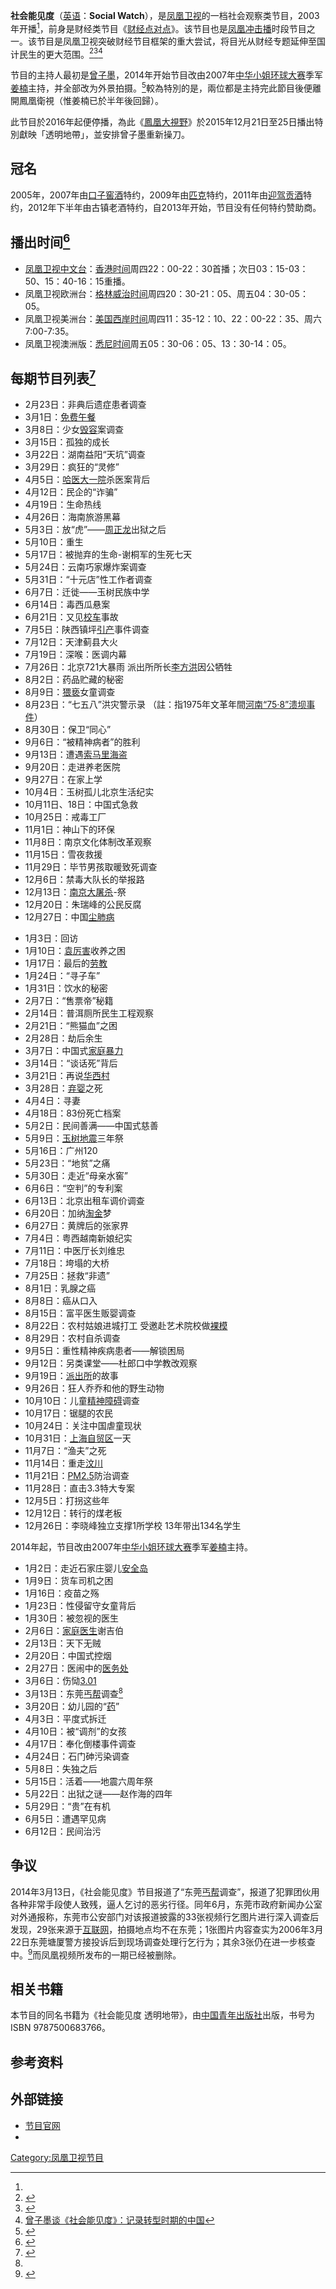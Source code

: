 {{Veil|time=2015-09-12T07:02:18+00:00}}
{{In-progress_tvshow|社会能见度}}
{{UTC+8}}
{{电视节目信息框
| 名称      = 社会能见度<br>Social Watch
| 图片      = [[File:Social_Watch_New_Titlecard.jpg|300px]]
| 图说      = 2013年10月底使用的片头
| 类型      = 社会观察类
| 原创      = [[凤凰卫视|凤凰卫视]]
| 主持      = [[曾子墨|曾子墨]]（2013年及之前）<br>[[姜楠|姜楠]]（2014年至2015年）<br>[[田桐|田桐]]（代班）
| 国家      = {{HK}}
| 语言      = [[普通话|普通话]]
| 字幕      = [[繁体中文|繁体中文]]
| 集数      = 约500
| 每集长度  = 35分钟（含广告）
| 制作公司  = [[凤凰卫视|凤凰卫视]]
| 电视网    = [[凤凰卫视|凤凰卫视]][[凤凰卫视中文台|中文台]]、欧洲台、美洲台及澳洲版
| 视频制式  = [[HDTV|HDTV]]、[[SDTV|SDTV]]（2014年起高标清同步广播）
| 播出国家  = {{HK}}
| 开始      = 2003年<ref name="开播">{{Cite web |url=http://v.ifeng.com/news/society/201312/012287e1-af2d-435a-b234-992dcff33b50.shtml |title=20131226社会能见度 |accessdate=2014-06-19 |archive-date=2014-08-10 |archive-url=https://web.archive.org/web/20140810175722/http://v.ifeng.com/news/society/201312/012287e1-af2d-435a-b234-992dcff33b50.shtml |dead-url=no }}</ref>
| 结束      = 2015年12月31日
| 前作      = 《[[财经点对点|财经点对点]]》
| 续作      = 
| 官方网站  = http://phtv.ifeng.com/program/shnjd/
}}

'''社会能见度'''（[[英语|英语]]：'''Social Watch'''），是[[凤凰卫视|凤凰卫视]]的一档社会观察类节目，2003年开播<ref name="开播"/>，前身是财经类节目《[[财经点对点|财经点对点]]》。该节目也是[[凤凰冲击播|凤凰冲击播]]时段节目之一。该节目是凤凰卫视突破财经节目框架的重大尝试，将目光从财经专题延伸至国计民生的更大范围。<ref>{{Cite web |url=http://news.sohu.com/20051206/n240888170.shtml |title=曾子墨对话展江：“社会能见度”与舆论监督  |accessdate=2014-06-19 |archive-date=2016-03-05 |archive-url=https://web.archive.org/web/20160305014158/http://news.sohu.com/20051206/n240888170.shtml |dead-url=no }}</ref><ref>{{Cite web |url=http://cdmd.cnki.com.cn/Article/CDMD-10730-1011139979.htm |title=凤凰卫视《社会能见度》栏目研究 |accessdate=2014-06-19 |archive-date=2016-03-04 |archive-url=https://web.archive.org/web/20160304104943/http://cdmd.cnki.com.cn/Article/CDMD-10730-1011139979.htm |dead-url=no }}</ref><ref>[http://news.163.com/10/0921/08/6H3DV57500014JB6.html 曾子墨谈《社会能见度》：记录转型时期的中国]{{Dead link|date=2020年1月 |bot=InternetArchiveBot |fix-attempted=yes }}</ref>

节目的主持人最初是[[曾子墨|曾子墨]]，2014年开始节目改由2007年[[中华小姐环球大赛|中华小姐环球大赛]]季军[[姜楠|姜楠]]主持，并全部改为外景拍摄。<ref>{{Cite web |url=http://v.ifeng.com/news/society/2014001/012be568-6203-49a1-ac57-6b4f73470527.shtml |title=2014年1月2日《社会能见度》 |accessdate=2014年6月19日 |archive-date=2014年8月10日 |archive-url=https://web.archive.org/web/20140810174327/http://v.ifeng.com/news/society/2014001/012be568-6203-49a1-ac57-6b4f73470527.shtml |dead-url=no }}</ref>較為特別的是，兩位都是主持完此節目後便離開鳳凰衛視（惟姜楠已於半年後回歸）。

此节目於2016年起便停播，為此《[[鳳凰大視野|鳳凰大視野]]》於2015年12月21日至25日播出特別獻映「透明地帶」，並安排曾子墨重新操刀。

==冠名==
2005年，2007年由[[口子窖|口子窖酒]]特约，2009年由[[匹克體育|匹克]]特约，2011年由[[迎驾贡酒|迎驾贡酒]]特约，2012年下半年由古镇老酒特约，自2013年开始，节目没有任何特约赞助商。

==播出时间<ref>{{Cite web |url=http://phtv.ifeng.com/epg/ |title=节目单 |accessdate=2014-06-19 |archive-date=2013-07-14 |archive-url=https://web.archive.org/web/20130714052031/http://phtv.ifeng.com/epg/ |dead-url=no }}</ref>==
*[[凤凰卫视中文台|凤凰卫视中文台]]：[[香港时间|香港时间]]周四22：00-22：30首播；次日03：15-03：50、15：40-16：15重播。
*凤凰卫视欧洲台：[[格林威治时间|格林威治时间]]周四20：30-21：05、周五04：30-05：05。
*凤凰卫视美洲台：[[美国西岸时间|美国西岸时间]]周四11：35-12：10、22：00-22：35、周六7:00-7:35。
*凤凰卫视澳洲版：[[悉尼时间|悉尼时间]]周五05：30-06：05、13：30-14：05。

==每期节目列表<ref>{{Cite web |url=http://v.ifeng.com/vlist/tv/shnjd/all/0/1/detail.shtml |title=社会能见度 |accessdate=2014-06-19 |archive-date=2014-07-02 |archive-url=https://web.archive.org/web/20140702222019/http://v.ifeng.com/vlist/tv/shnjd/all/0/1/detail.shtml |dead-url=no }}</ref>==
{{HideH|'''2012年'''}}
*2月23日：非典后遗症患者调查 
*3月1日：[[免费午餐|免费午餐]]
*3月8日：少女[[毁容|毁容]]案调查 
*3月15日：孤独的成长 
*3月22日：湖南益阳“天坑”调查 
*3月29日：疯狂的“灵修” 
*4月5日：[[哈医大一院|哈医大一院]]杀医案背后 
*4月12日：民企的“诈骗” 
*4月19日：生命热线 
*4月26日：海南旅游黑幕
*5月3日：放“虎”——[[周正龙|周正龙]]出狱之后
*5月10日：重生 
*5月17日：被抛弃的生命-谢桐军的生死七天 
*5月24日：云南巧家爆炸案调查 
*5月31日：“十元店”性工作者调查
*6月7日：迁徙——玉树民族中学
*6月14日：毒西瓜悬案 
*6月21日：又见[[校车|校车]]事故 
*7月5日：陕西镇坪[[引产|引产]]事件调查 
*7月12日：天津蓟县大火 
*7月19日：深喉：医调内幕
*7月26日：北京721大暴雨 派出所所长[[李方洪|李方洪]]因公牺牲 
*8月2日：药品贮藏的秘密 
*8月9日：[[猥亵|猥亵]]女童调查 
*8月23日：“七五八”洪灾警示录 （註：指1975年文革年間[[河南“75·8”溃坝事件|河南“75·8”溃坝事件]]）
*8月30日：保卫“同心”
*9月6日：“被精神病者”的胜利 
*9月13日：遭遇[[索马里海盗|索马里海盗]]
*9月20日：走进养老医院 
*9月27日：在家上学
*10月4日：玉树孤儿北京生活纪实 
*10月11日、18日：中国式急救
*10月25日：戒毒工厂 
*11月1日：神山下的环保 
*11月8日：南京文化体制改革观察 
*11月15日：雪夜救援
*11月29日：毕节男孩取暖致死调查 
*12月6日：禁毒大队长的举报路 
*12月13日：[[南京大屠杀|南京大屠杀]]-祭 
*12月20日：朱瑞峰的公民反腐 
*12月27日：中国[[尘肺病|尘肺病]]
{{HideF}}
{{HideH|'''2013年'''}}
*1月3日：回访
*1月10日：[[袁厉害|袁厉害]]收养之困 
*1月17日：最后的[[劳教|劳教]] 
*1月24日：“寻子车” 
*1月31日：饮水的秘密 
*2月7日：“售票帝”秘籍 
*2月14日：普洱厕所民生工程观察 
*2月21日：“熊猫血”之困 
*2月28日：劫后余生
*3月7日：中国式[[家庭暴力|家庭暴力]]
*3月14日：“谈话死”背后 
*3月21日：再说[[华西村|华西村]]
*3月28日：[[弃婴|弃婴]]之死 
*4月4日：寻妻 
*4月18日：83份死亡档案
*5月2日：民间善满——中国式慈善
*5月9日：[[玉树地震|玉树地震]]三年祭 
*5月16日：广州120
*5月23日：“地贫”之痛 
*5月30日：走近“母亲水窖” 
*6月6日：“空判”的专利案 
*6月13日：北京出租车调价调查 
*6月20日：加纳[[淘金|淘金]]梦 
*6月27日：黄牌后的张家界 
*7月4日：粤西越南新娘纪实 
*7月11日：中医厅长刘维忠
*7月18日：垮塌的大桥 
*7月25日：拯救“非遗” 
*8月1日：乳腺之癌 
*8月8日：癌从口入 
*8月15日：富平医生贩婴调查 
*8月22日：农村姑娘进城打工 受邀赴艺术院校做[[裸模|裸模]]
*8月29日：农村自杀调查 
*9月5日：重性精神疾病患者——解锁困局 
*9月12日：另类课堂——杜郎口中学教改观察 
*9月19日：[[派出所|派出所]]的故事 
*9月26日：狂人乔乔和他的野生动物
*10月10日：儿童[[精神障碍|精神障碍]]调查 
*10月17日：锯腿的农民 
*10月24日：关注中国虐童现状 
*10月31日：[[上海自贸区|上海自贸区]]一天 
*11月7日：“渔夫”之死 
*11月14日：重走[[汶川|汶川]] 
*11月21日：[[PM2.5|PM2.5]]防治调查 
*11月28日：直击3.3特大专案 
*12月5日：打拐这些年 
*12月12日：转行的煤老板 
*12月26日：李晓峰独立支撑1所学校 13年带出134名学生 
{{HideF}}
{{HideH|'''2014年'''}}
2014年起，节目改由2007年[[中华小姐环球大赛|中华小姐环球大赛]]季军[[姜楠|姜楠]]主持。
*1月2日：走近石家庄婴儿[[安全岛|安全岛]]
*1月9日：货车司机之困 
*1月16日：疫苗之殇 
*1月23日：性侵留守女童背后 
*1月30日：被忽视的医生
*2月6日：[[家庭医生|家庭医生]]谢吉伯 
*2月13日：天下无贼 
*2月20日：中国式控烟
*2月27日：医闹中的[[医务处|医务处]]
*3月6日：伤恸[[昆明火车站恐怖袭击事件|3.01]]
*3月13日：东莞[[丐帮|丐帮]]调查<ref name="丐帮"/>
*3月20日：幼儿园的“[[病毒灵|药]]” 
*4月3日：平度式拆迁
*4月10日：被“调剂”的女孩 
*4月17日：奉化倒楼事件调查 
*4月24日：石门砷污染调查
*5月8日：失独之后 
*5月15日：活着——地震六周年祭
*5月22日：出狱之谜——赵作海的四年 
*5月29日：“贵”在有机 
*6月5日：遭遇罕见病
*6月12日：民间治污 
{{HideF}}

==争议==
2014年3月13日，《社会能见度》节目报道了“东莞[[丐帮|丐帮]]调查”，报道了犯罪团伙用各种非常手段使人致残，逼人乞讨的恶劣行径。同年6月，东莞市政府新闻办公室对外通报称，东莞市公安部门对该报道披露的33张视频行乞图片进行深入调查后发现，29张来源于[[互联网|互联网]]，拍摄地点均不在东莞；1张图片内容查实为2006年3月22日东莞塘厦警方接投诉后到现场调查处理行乞行为；其余3张仍在进一步核查中。<ref name="丐帮">{{Cite web |url=http://news.163.com/api/14/0613/09/9UK0SNOJ00011229.html |title=官方:媒体"东莞丐帮调查"33张照片29张无关东莞 |access-date=2014-06-19 |archive-url=https://web.archive.org/web/20161111021948/http://news.163.com/api/14/0613/09/9UK0SNOJ00011229.html |archive-date=2016-11-11 |dead-url=yes }}</ref>而凤凰视频所发布的一期已经被删除。
==相关书籍==
本节目的同名书籍为《社会能见度 透明地带》，由[[中国青年出版社|中国青年出版社]]出版，书号为ISBN 9787500683766。
==参考资料==
{{Reflist}}
==外部链接==
*[http://phtv.ifeng.com/program/shnjd/ 节目官网] {{Wayback|url=http://phtv.ifeng.com/program/shnjd/ |date=20140622125849 }}
*{{sinaweibo|1793565304}}
[[Category:凤凰卫视节目|Category:凤凰卫视节目]]